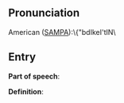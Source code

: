 == Pronunciation ==

American ([[SAMPA]]):\{"bdIkeI'tIN\

== Entry ==

'''Part of speech''': 

'''Definition''':

{{stub}}